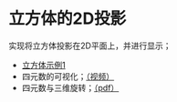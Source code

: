 
# 立方体的2D投影
实现将立方体投影在2D平面上，并进行显示；
- [立方体示例1](https://www.shadertoy.com/view/4dG3RK)
- 四元数的可视化；[（视频）](https://www.bilibili.com/video/BV1SW411y7W1/?vd_source=2fbc276c906dcfb63eeb8b5cf37bd9ff)
- 四元数与三维旋转；[（pdf）](https://krasjet.github.io/quaternion/quaternion.pdf)

